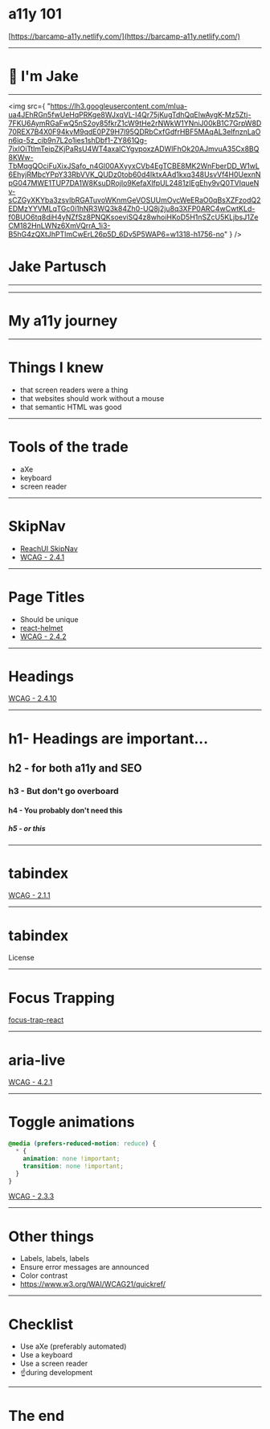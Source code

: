 # a11y 101

[https://barcamp-a11y.netlify.com/](https://barcamp-a11y.netlify.com/)

---

# 👋 I'm Jake

---



<Split>

<img
  src={
    "https://lh3.googleusercontent.com/mIua-ua4JEhRGn5fwUeHqPRKge8WJxqVL-I4Qr75jKugTdhQqElwAygK-Mz5Ztj-7FKU6AymRGaFwQ5nS2oy85fkrZ1cW9tHe2rNWkW1YNniJ00kB1C7GrpW8D70REX7B4X0F94kvM9qdE0PZ9H7l95QDRbCxfGdfrHBF5MAqAL3elfnznLaOn6iq-5z_cib9n7L2o1ies1shDbf1-ZY861Qg-7ixIOiTtlmTeipZKjPaRsU4WT4axalCYgvpoxzADWlFhOk20AJmvuA35Cx8BQ8KWw-TbMqgQOciFuXixJSafo_n4Gl00AXyyxCVb4EgTCBE8MK2WnFberDD_W1wL6EhyjRMbcYPpY33RbVVK_QUDz0tob60d4IktxAAd1kxq348UsvVf4H0UexnNpG047MWE1TUP7DA1W8KsuDRojIo9KefaXlfpUL2481zIEgEhy9vQ0TVIqueNv-sCZGyXKYba3zsvlbRGATuvoWKnmGeVOSUUmOvcWeERaO0qBsXZFzodQ2EDMzYYVMLqTGc0i1hNR3WQ3k84Zh0-UQ8j2ju8q3XFP0ARC4wCwtKLd-f0BUO6tq8diH4yNZfSz8PNQKsoeviSQ4z8whoiHKoD5H1nSZcU5KLjbsJ1ZeCM182HnLWNz6XmVQrrA_1i3-B5hG4zQXtJhPTlmCwErL26p5D_6Dv5P5WAP6=w1318-h1756-no"
  }
/>

# Jake Partusch

<IntroList />

</Split>

---


<OPiLogo />

---

# My a11y journey

---

# Things I knew

- that screen readers were a thing
- that websites should work without a mouse
- that semantic HTML was good

---

# Tools of the trade

- aXe
- keyboard
- screen reader

---


<SkipNavExample />

# SkipNav

- [ReachUI SkipNav](https://ui.reach.tech/skip-nav/)
- [WCAG - 2.4.1](https://www.w3.org/WAI/WCAG21/quickref/?versions=2.0#qr-navigation-mechanisms-skip)

---

# Page Titles

- Should be unique
- [react-helmet](https://github.com/nfl/react-helmet)
- [WCAG - 2.4.2](https://www.w3.org/WAI/WCAG21/quickref/#page-titled)

---

# Headings

[WCAG - 2.4.10](https://www.w3.org/WAI/WCAG21/quickref/?showtechniques=246%2C2410#section-headings)

---

# h1- Headings are important...

## h2 - for both a11y and SEO

### h3 - But don't go overboard

#### h4 - You probably don't need this

##### h5 - or this

---


# tabindex

<TabIndexExample />

[WCAG - 2.1.1](https://www.w3.org/WAI/WCAG21/quickref/#keyboard)

---


# tabindex

License

<TermsOfService />

---


# Focus Trapping

<FormDialog />

[focus-trap-react](https://github.com/davidtheclark/focus-trap-react)

---


# aria-live

<SnackbarExample />

[WCAG - 4.2.1](https://www.w3.org/WAI/WCAG21/quickref/#status-messages)

---

# Toggle animations

```css
@media (prefers-reduced-motion: reduce) {
  * {
    animation: none !important;
    transition: none !important;
  }
}
```

[WCAG - 2.3.3](https://www.w3.org/WAI/WCAG21/quickref/#animation-from-interactions)

---

# Other things

- Labels, labels, labels
- Ensure error messages are announced
- Color contrast
- https://www.w3.org/WAI/WCAG21/quickref/

---

# Checklist

- Use aXe (preferably automated)
- Use a keyboard
- Use a screen reader
- ☝️during development

---

# The end
